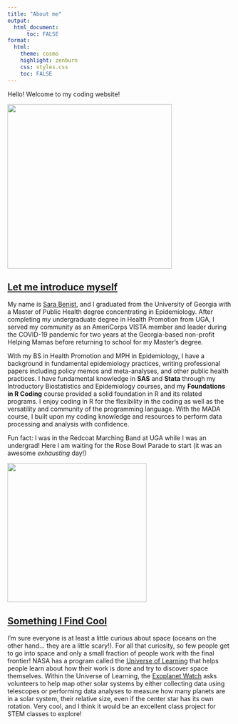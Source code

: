 ```yaml
---
title: "About me"
output: 
  html_document:
      toc: FALSE
format:
  html:
    theme: cosmo
    highlight: zenburn
    css: styles.css
    toc: FALSE
---
```


Hello! Welcome to my coding website!

![](Picture%203.jpg){fig-align="center" width="369"}

## [Let me introduce myself]{.underline}

My name is [Sara Benist](https://www.linkedin.com/in/sara-benist-47078517a/), and I graduated from the University of Georgia with a Master of Public Health degree concentrating in Epidemiology. After completing my undergraduate degree in Health Promotion from UGA, I served my community as an AmeriCorps VISTA member and leader during the COVID-19 pandemic for two years at the Georgia-based non-profit Helping Mamas before returning to school for my Master's degree.

With my BS in Health Promotion and MPH in Epidemiology, I have a background in fundamental epidemiology practices, writing professional papers including policy memos and meta-analyses, and other public health practices. I have fundamental knowledge in **SAS** and **Stata** through my Introductory Biostatistics and Epidemiology courses, and my **Foundations in R Coding** course provided a solid foundation in R and its related programs. I enjoy coding in R for the flexibility in the coding as well as the versatility and community of the programming language. With the MADA course, I built upon my coding knowledge and resources to perform data processing and analysis with confidence.

Fun fact: I was in the Redcoat Marching Band at UGA while I was an undergrad! Here I am waiting for the Rose Bowl Parade to start (it was an awesome *exhausting* day!)

![](Picture2.jpg){fig-align="center" width="312"}

## [Something I Find Cool]{.underline}

I'm sure everyone is at least a little curious about space (oceans on the other hand... they are a little scary!). For all that curiosity, so few people get to go into space and only a small fraction of people work with the final frontier! NASA has a program called the [Universe of Learning](https://universe-of-learning.org/home) that helps people learn about how their work is done and try to discover space themselves. Within the Universe of Learning, the [Exoplanet Watch](https://universe-of-learning.org/resources/projects/exoplanet-watch) asks volunteers to help map other solar systems by either collecting data using telescopes or performing data analyses to measure how many planets are in a solar system, their relative size, even if the center star has its own rotation. Very cool, and I think it would be an excellent class project for STEM classes to explore!
